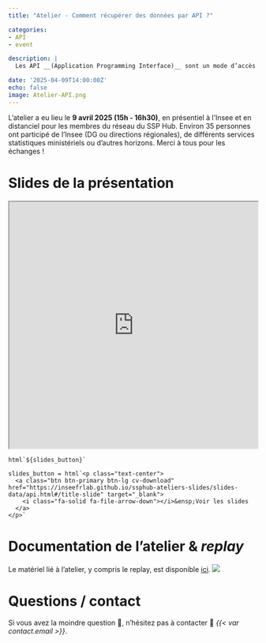 ```yaml
---
title: "Atelier - Comment récupérer des données par API ?"

categories:
- API
- event

description: |
  Les API __(Application Programming Interface)__ sont un mode d’accès aux données en expansion. Grâce aux API, l’automatisation de scripts est facilitée puisqu’il n’est plus nécessaire de stocker un fichier, et gérer ses versions, mais uniquement de requêter une base et laisser au producteur de données le soin de gérer les mises à jour de la base. Le but de cet atelier est de vous donner les bases pour utiliser des API par vous-même.

date: '2025-04-09T14:00:00Z'
echo: false
image: Atelier-API.png
---
```



L'atelier a eu lieu le __9 avril 2025 (15h - 16h30)__, en présentiel à l'Insee et en distanciel pour les membres du réseau du SSP Hub. Environ 35 personnes ont participé de l'Insee (DG ou directions régionales), de différents services statistiques ministériels ou d'autres horizons. Merci à tous pour les échanges ! 

# Slides de la présentation
```{=html}
<div>
<iframe class="slide-deck" style="width: 100%; height: 500px" src="https://inseefrlab.github.io/ssphub-ateliers-slides/slides-data/api.html#/title-slide/"></iframe>
</div>
```

```ojs
html`${slides_button}`
```



```ojs
slides_button = html`<p class="text-center">
  <a class="btn btn-primary btn-lg cv-download" href="https://inseefrlab.github.io/ssphub-ateliers-slides/slides-data/api.html#/title-slide" target="_blank">
    <i class="fa-solid fa-file-arrow-down"></i>&ensp;Voir les slides
  </a>
</p>`
```

# Documentation de l'atelier & _replay_
Le matériel lié à l'atelier, y compris le replay, est disponible [ici](https://inseefrlab.github.io/ssphub-ateliers/sessions/api.html){target="_blank"}.
![](API-site-preview.png)

# Questions / contact
Si vous avez la moindre question 🤨, n'hésitez pas à contacter 📧 _{{< var contact.email >}}_.